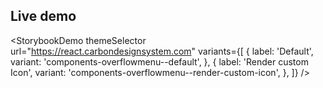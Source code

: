 ## Live demo

<StorybookDemo
  themeSelector
  url="https://react.carbondesignsystem.com"
  variants={[
    {
      label: 'Default',
      variant: 'components-overflowmenu--default',
    },
    {
      label: 'Render custom Icon',
      variant: 'components-overflowmenu--render-custom-icon',
    },
  ]}
/>
